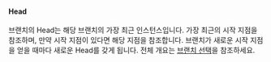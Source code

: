 #### Head
브랜치의 Head는 해당 브랜치의 가장 최근 인스턴스입니다.
가장 최근의 시작 지점을 참조하며, 만약 시작 지점이 있다면 해당 지점을 참조합니다.
브랜치가 새로운 시작 지점을 얻을 때마다 새로운 Head를 갖게 됩니다.
전체 개요는 [브랜치 선택](/ko/docs/explanation/branch-selection/)을 참조하세요.